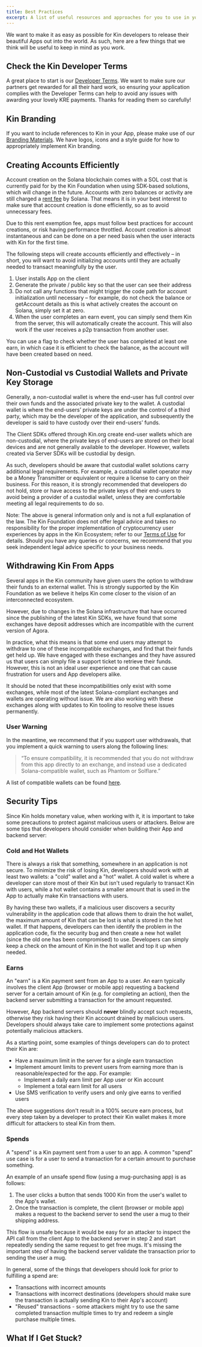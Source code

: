```yaml
---
title: Best Practices
excerpt: A list of useful resources and approaches for you to use in your Apps
---
```

We want to make it as easy as possible for Kin developers to release their beautiful Apps out into the world. As such, here are a few things that we think will be useful to keep in mind as you work.

## Check the Kin Developer Terms
A great place to start is our [Developer Terms](https://kin.org/kin-developer-terms/). We want to make sure our partners get rewarded for all their hard work, so ensuring your application complies with the Developer Terms can help to avoid any issues with awarding your lovely KRE payments. Thanks for reading them so carefully!

## Kin Branding
If you want to include references to Kin in your App, please make use of our [Branding Materials](https://kin.org/branding/). We have logos, icons and a style guide for how to appropriately implement Kin branding.

## Creating Accounts Efficiently

Account creation on the Solana blockchain comes with a SOL cost that is currently paid for by the Kin Foundation when using SDK-based solutions, which will change in the future. Accounts with zero balances or activity are still charged a [rent fee](https://docs.solana.com/implemented-proposals/rent) by Solana. That means it is in your best interest to make sure that account creation is done efficiently, so as to avoid unnecessary fees.

Due to this rent exemption fee, apps must follow best practices for account creations, or risk having performance throttled. Account creation is almost instantaneous and can be done on a per need basis when the user interacts with Kin for the first time.

The following steps will create accounts efficiently and effectively – in short, you will want to avoid initializing accounts until they are actually needed to transact meaningfully by the user.

1) User installs App on the client
2) Generate the private / public key so that the user can see their address
3) Do not call any functions that might trigger the code path for account initialization until necessary – for example, do not check the balance or getAccount details as this is what actively creates the account on Solana, simply set it at zero.
4) When the user completes an earn event, you can simply send them Kin from the server, this will automatically create the account. This will also work if the user receives a p2p transaction from another user.

You can use a flag to check whether the user has completed at least one earn, in which case it is efficient to check the balance, as the account will have been created based on need.

## Non-Custodial vs Custodial Wallets and Private Key Storage
Generally, a non-custodial wallet is where the end-user has full control over their own funds and the associated private key to the wallet.   A custodial wallet is where the end-users’ private keys are under the control of a third party, which may be the developer of the application, and subsequently the developer is said to have custody over their end-users’ funds.

The Client SDKs offered through Kin.org create end-user wallets which are non-custodial, where the private keys of end-users are stored on their local devices and are not generally available to the developer. However, wallets created via Server SDKs will be custodial by design.

As such, developers should be aware that custodial wallet solutions carry additional legal requirements.  For example,  a custodial wallet operator may be a Money Transmitter or equivalent or require a license to carry on their business.   For this reason,  it is strongly recommended that developers do not hold, store or have access to the private keys of their end-users to avoid being a provider of a custodial wallet, unless they are comfortable meeting all legal requirements to do so.

Note: The above is general information only and is not a full explanation of the law.  The Kin Foundation does not offer legal advice and takes no responsibility for the proper implementation of cryptocurrency user experiences by apps in the Kin Ecosystem; refer to our [Terms of Use](https://kin.org/terms-and-conditions/) for details. Should you have any queries or concerns,  we recommend that you seek independent legal advice specific to your business needs.

## Withdrawing Kin From Apps

Several apps in the Kin community have given users the option to withdraw their funds to an external wallet. This is strongly supported by the Kin Foundation as we believe it helps Kin come closer to the vision of an interconnected ecosystem.

However, due to changes in the Solana infrastructure that have occurred since the publishing of the latest Kin SDKs, we have found that some exchanges have deposit addresses which are incompatible with the current version of Agora. 

In practice, what this means is that some end users may attempt to withdraw to one of these incompatible exchanges, and find that their funds get held up. We have engaged with these exchanges and they have assured us that users can simply file a support ticket to retrieve their funds. However, this is not an ideal user experience and one that can cause frustration for users and App developers alike.

It should be noted that these incompatibilities only exist with some exchanges, while most of the latest Solana-compliant exchanges and wallets are operating without issue. We are also working with these exchanges along with updates to Kin tooling to resolve these issues permanently.

### User Warning
In the meantime, we recommend that if you support user withdrawals, that you implement a quick warning to users along the following lines:

>“To ensure compatibility, it is recommended that you do not withdraw from this app directly to an exchange, and instead use a dedicated Solana-compatible wallet, such as Phantom or Solflare.”

A list of compatible wallets can be found [here](https://kin.org/kin-supported-wallets/).

## Security Tips

Since Kin holds monetary value, when working with it, it is important to take some precautions to protect against malicious users or attackers. Below are some tips that developers should consider when building their App and backend server:

### Cold and Hot Wallets

There is always a risk that something, somewhere in an application is not secure. To minimize the risk of losing Kin, developers should work with at least two wallets: a "cold" wallet and a "hot" wallet. A cold wallet is where a developer can store most of their Kin but isn't used regularly to transact Kin with users, while a hot wallet contains a smaller amount that is used in the App to actually make Kin transactions with users.

By having these two wallets, if a malicious user discovers a security vulnerability in the application code that allows them to drain the hot wallet, the maximum amount of Kin that can be lost is what is stored in the hot wallet. If that happens, developers can then identify the problem in the application code, fix the security bug and then create a new hot wallet (since the old one has been compromised) to use. Developers can simply keep a check on the amount of Kin in the hot wallet and top it up when needed.

### Earns

An "earn" is a Kin payment sent from an App to a user. An earn typically involves the client App (browser or mobile app) requesting a backend server for a certain amount of Kin (e.g. for completing an action), then the backend server submitting a transaction for the amount requested. 

However, App backend servers should **never** blindly accept such requests, otherwise they risk having their Kin account drained by malicious users. Developers should always take care to implement some protections against potentially malicious attackers.

As a starting point, some examples of things developers can do to protect their Kin are:

- Have a maximum limit in the server for a single earn transaction
- Implement amount limits to prevent users from earning more than is reasonable/expected for the app. For example:
  - Implement a daily earn limit per App user or Kin account
  - Implement a total earn limit for all users
- Use SMS verification to verify users and only give earns to verified users

The above suggestions don't result in a 100% secure earn process, but every step taken by a developer to protect their Kin wallet makes it more difficult for attackers to steal Kin from them.

### Spends

A "spend" is a Kin payment sent from a user to an app. A common "spend" use case is for a user to send a transaction for a certain amount to purchase something.

An example of an unsafe spend flow (using a mug-purchasing app) is as follows:

1. The user clicks a button that sends 1000 Kin from the user's wallet to the App's wallet.
2. Once the transaction is complete, the client (browser or mobile app) makes a request to the backend server to send the user a mug to their shipping address.

This flow is unsafe because it would be easy for an attacker to inspect the API call from the client App to the backend server in step 2 and start repeatedly sending the same request to get free mugs. It's missing the important step of having the backend server validate the transaction prior to sending the user a mug.

In general, some of the things that developers should look for prior to fulfilling a spend are:

- Transactions with incorrect amounts
- Transactions with incorrect destinations (developers should make sure the transaction is actually sending Kin to their App's account)
- "Reused" transactions - some attackers might try to use the same completed transaction multiple times to try and redeem a single purchase multiple times.

## What If I Get Stuck?

<Help/>



